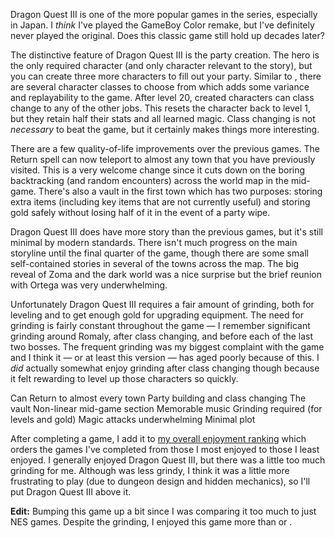 Dragon Quest&nbsp;III is one of the more popular games in the series, especially in Japan. I _think_ I've played the
GameBoy Color remake, but I've definitely never played the original. Does this classic game still hold up decades later?

<GameHeader game={props.game} />

The distinctive feature of Dragon Quest&nbsp;III is the party creation. The hero is the only required character (and
only character relevant to the story), but you can create three more characters to fill out your party. Similar to
<GameLink slug="final_fantasy" />, there are several character classes to choose from which adds some variance and
replayability to the game. After level 20, created characters can class change to any of the other jobs. This resets the
character back to level 1, but they retain half their stats and all learned magic. Class changing is not _necessary_ to
beat the game, but it certainly makes things more interesting.

There are a few quality-of-life improvements over the previous games. The Return spell can now teleport to almost any
town that you have previously visited. This is a very welcome change since it cuts down on the boring backtracking (and
random encounters) across the world map in the mid-game. There's also a vault in the first town which has two purposes:
storing extra items (including key items that are not currently useful) and storing gold safely without losing half of
it in the event of a party wipe.

Dragon Quest&nbsp;III does have more story than the previous games, but it's still minimal by modern standards.
There isn't much progress on the main storyline until the final quarter of the game, though there are some small
self-contained stories in several of the towns across the map. The big reveal of <Spoiler>Zoma and the dark
world</Spoiler> was a nice surprise but the <Spoiler>brief reunion with Ortega</Spoiler> was very underwhelming.

Unfortunately Dragon Quest&nbsp;III requires a fair amount of grinding, both for leveling and to get enough gold for
upgrading equipment. The need for grinding is fairly constant throughout the game &mdash; I remember significant
grinding around Romaly, after class changing, and before each of the last two bosses. The frequent grinding was my
biggest complaint with the game and I think it &mdash; or at least this version &mdash; has aged poorly because of this.
I _did_ actually somewhat enjoy grinding after class changing though because it felt rewarding to level up those
characters so quickly.

<LikedDisliked>
  <LikedList>
    <LikedItem>Can Return to almost every town</LikedItem>
    <LikedItem>Party building and class changing</LikedItem>
    <LikedItem>The vault</LikedItem>
    <LikedItem>Non-linear mid-game section</LikedItem>
    <LikedItem>Memorable music</LikedItem>
  </LikedList>
  <DislikedList>
    <DislikedItem>Grinding required (for levels and gold)</DislikedItem>
    <DislikedItem>Magic attacks underwhelming</DislikedItem>
    <DislikedItem>Minimal plot</DislikedItem>
  </DislikedList>
</LikedDisliked>

After completing a game, I add it to [my overall enjoyment ranking](/ranking) which orders the games I've completed from
those I most enjoyed to those I least enjoyed. I generally enjoyed Dragon Quest&nbsp;III, but there was a little too
much grinding for me. Although <GameLink slug="final_fantasy_ii" /> was less grindy, I think it was a little more
frustrating to play (due to dungeon design and hidden mechanics), so I'll put Dragon Quest&nbsp;III above it.

<b>Edit:</b> Bumping this game up a bit since I was comparing it too much to just NES games. Despite the grinding, I
enjoyed this game more than <GameLink slug="final_fantasy_viii" /> or <GameLink slug="final_fantasy_xiii" />.

<GameRanking game={props.slug} />
